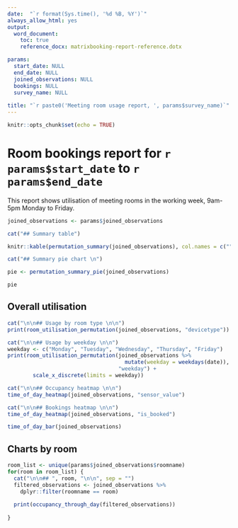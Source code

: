 ```yaml
---
date:  "`r format(Sys.time(), '%d %B, %Y')`"
always_allow_html: yes
output: 
  word_document:
    toc: true
    reference_docx: matrixbooking-report-reference.dotx

params:
  start_date: NULL
  end_date: NULL
  joined_observations: NULL
  bookings: NULL
  survey_name: NULL
  
title: "`r paste0('Meeting room usage report, ', params$survey_name)`"
---
```


```r
knitr::opts_chunk$set(echo = TRUE)

```

#####

# Room bookings report for `r params$start_date` to `r params$end_date`

This report shows utilisation of meeting rooms in the working week, 9am-5pm Monday to Friday.


```r
joined_observations <- params$joined_observations

cat("## Summary table")

knitr::kable(permutation_summary(joined_observations), col.names = c("", "Working Hours", "proportions"))

cat("## Summary pie chart \n")

pie <- permutation_summary_pie(joined_observations)

pie
```

## Overall utilisation

```r
cat("\n\n## Usage by room type \n\n")
print(room_utilisation_permutation(joined_observations, "devicetype"))

cat("\n\n## Usage by weekday \n\n")
weekday <- c("Monday", "Tuesday", "Wednesday", "Thursday", "Friday")
print(room_utilisation_permutation(joined_observations %>%
                                     mutate(weekday = weekdays(date)),
                                   "weekday") +
        scale_x_discrete(limits = weekday))

cat("\n\n## Occupancy heatmap \n\n")
time_of_day_heatmap(joined_observations, "sensor_value")

cat("\n\n## Bookings heatmap \n\n")
time_of_day_heatmap(joined_observations, "is_booked")

time_of_day_bar(joined_observations)

```

## Charts by room

```r

room_list <- unique(params$joined_observations$roomname)
for(room in room_list) {
  cat("\n\n## ", room, "\n\n", sep = "")
  filtered_observations <- joined_observations %>%
    dplyr::filter(roomname == room)
  
  print(occupancy_through_day(filtered_observations))
  
}
```